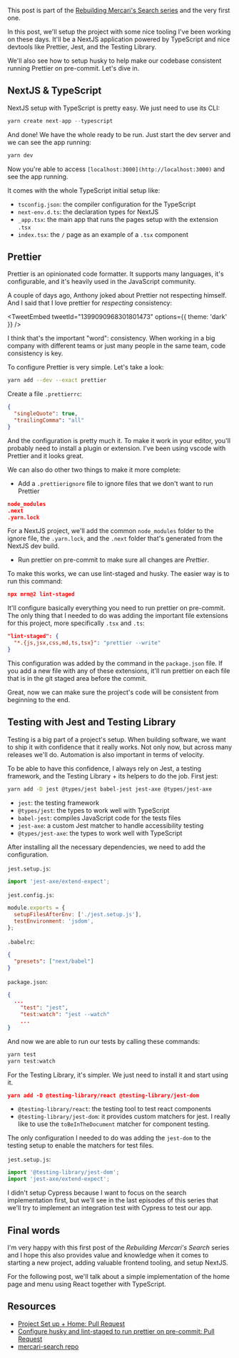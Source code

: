 <SmoothRender>

This post is part of the [Rebuilding Mercari's Search series](/series/rebuilding-mercaris-search) and the very first one.

In this post, we'll setup the project with some nice tooling I've been working on these days. It'll be a NextJS application powered by TypeScript and nice devtools like Prettier, Jest, and the Testing Library.

We'll also see how to setup husky to help make our codebase consistent running Prettier on pre-commit. Let's dive in.

## NextJS & TypeScript

NextJS setup with TypeScript is pretty easy. We just need to use its CLI:

```jsx
yarn create next-app --typescript
```

And done! We have the whole ready to be run. Just start the dev server and we can see the app running:

```jsx
yarn dev
```

Now you're able to access `[localhost:3000](http://localhost:3000)` and see the app running.

It comes with the whole TypeScript initial setup like:

- `tsconfig.json`: the compiler configuration for the TypeScript
- `next-env.d.ts`: the declaration types for NextJS
- `_app.tsx`: the main app that runs the pages setup with the extension `.tsx`
- `index.tsx`: the `/` page as an example of a `.tsx` component

## Prettier

Prettier is an opinionated code formatter. It supports many languages, it's configurable, and it's heavily used in the JavaScript community.

A couple of days ago, Anthony joked about Prettier not respecting himself. And I said that I love prettier for _respecting_ consistency:

<TweetEmbed tweetId="1399090968301801473" options={{ theme: 'dark' }} />

I think that's the important "word": consistency. When working in a big company with different teams or just many people in the same team, code consistency is key.

To configure Prettier is very simple. Let's take a look:

```bash
yarn add --dev --exact prettier
```

Create a file `.prettierrc`:

```json
{
  "singleQuote": true,
  "trailingComma": "all"
}
```

And the configuration is pretty much it. To make it work in your editor, you'll probably need to install a plugin or extension. I've been using vscode with Prettier and it looks great.

We can also do other two things to make it more complete:

- Add a `.prettierignore` file to ignore files that we don't want to run Prettier

```json
node_modules
.next
.yarn.lock
```

For a NextJS project, we'll add the common `node_modules` folder to the ignore file, the `.yarn.lock`, and the `.next` folder that's generated from the NextJS dev build.

- Run prettier on pre-commit to make sure all changes are _Prettier_.

To make this works, we can use lint-staged and husky. The easier way is to run this command:

```json
npx mrm@2 lint-staged
```

It'll configure basically everything you need to run prettier on pre-commit. The only thing that I needed to do was adding the important file extensions for this project, more specifically `.tsx` and `.ts`:

```json
"lint-staged": {
  "*.{js,jsx,css,md,ts,tsx}": "prettier --write"
}
```

This configuration was added by the command in the `package.json` file. If you add a new file with any of these extensions, it'll run prettier on each file that is in the git staged area before the commit.

Great, now we can make sure the project's code will be consistent from beginning to the end.

## Testing with Jest and Testing Library

Testing is a big part of a project's setup. When building software, we want to ship it with confidence that it really works. Not only now, but across many releases we'll do. Automation is also important in terms of velocity.

To be able to have this confidence, I always rely on Jest, a testing framework, and the Testing Library + its helpers to do the job. First jest:

```bash
yarn add -D jest @types/jest babel-jest jest-axe @types/jest-axe
```

- `jest`: the testing framework
- `@types/jest`: the types to work well with TypeScript
- `babel-jest`: compiles JavaScript code for the tests files
- `jest-axe`: a custom Jest matcher to handle accessibility testing
- `@types/jest-axe`: the types to work well with TypeScript

After installing all the necessary dependencies, we need to add the configuration.

`jest.setup.js`:

```jsx
import 'jest-axe/extend-expect';
```

`jest.config.js`:

```jsx
module.exports = {
  setupFilesAfterEnv: ['./jest.setup.js'],
  testEnvironment: 'jsdom',
};
```

`.babelrc`:

```json
{
  "presets": ["next/babel"]
}
```

`package.json`:

```json
{
  ...
	"test": "jest",
	"test:watch": "jest --watch"
	...
}
```

And now we are able to run our tests by calling these commands:

```bash
yarn test
yarn test:watch
```

For the Testing Library, it's simpler. We just need to install it and start using it.

```json
yarn add -D @testing-library/react @testing-library/jest-dom
```

- `@testing-library/react`: the testing tool to test react components
- `@testing-library/jest-dom`: it provides custom matchers for jest. I really like to use the `toBeInTheDocument` matcher for component testing.

The only configuration I needed to do was adding the `jest-dom` to the testing setup to enable the matchers for test files.

`jest.setup.js`:

```jsx
import '@testing-library/jest-dom';
import 'jest-axe/extend-expect';
```

I didn't setup Cypress because I want to focus on the search implementation first, but we'll see in the last episodes of this series that we'll try to implement an integration test with Cypress to test our app.

## Final words

I'm very happy with this first post of the _Rebuilding Mercari's Search_ series and I hope this also provides value and knowledge when it comes to starting a new project, adding valuable frontend tooling, and setup NextJS.

For the following post, we'll talk about a simple implementation of the home page and menu using React together with TypeScript.

## Resources

- [Project Set up + Home: Pull Request](https://github.com/imteekay/mercari-search/pull/1/)
- [Configure husky and lint-staged to run prettier on pre-commit: Pull Request](https://github.com/imteekay/mercari-search/pull/3)
- [mercari-search repo](https://github.com/imteekay/mercari-search)

</SmoothRender>
